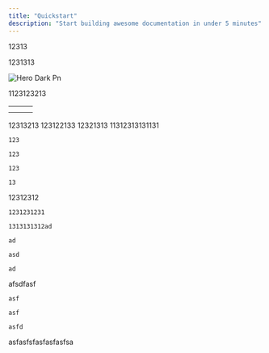 ```yaml
---
title: "Quickstart"
description: "Start building awesome documentation in under 5 minutes"
---
```


12313

<CardGroup cols={2}>
  <Card title="New Card" icon="sparkles" horizontal img="https://guqing.io/avatar">
    1231313
  </Card>
</CardGroup>

![Hero Dark Pn](/images/hero-dark.png)

<Accordion title="New Accordion" description="123123212131231233" defaultOpen="false" iconType="regular">
  1123123213

  | | | |
  | --- | --- | --- |
  | | | |
  | | | |
</Accordion>

<Accordion title="New Accordion" icon="sparkles">
  
</Accordion>

<AccordionGroup>
  <Accordion title="New Accordion" icon="sparkles">
    12313213
  </Accordion>
</AccordionGroup>

<Card title="New Card" icon="sparkles">
  123122133
</Card>

<Accordion title="New Accordion" icon="sparkles">
  
</Accordion>

<CardGroup cols={2}>
  <Card title="New Card" icon="sparkles">
    
  </Card>
</CardGroup>

<Steps>
  <Step title="New Step" icon="snowflake" iconType="regular" stepNumber={2}>
    12321313
  </Step>
  <Step title="New Step">
    11312313131131

    123

    123

    123

    13
  </Step>
  <Step title="New Step">
    12312312

    1231231231

    1313131312ad

    ad

    asd

    ad
  </Step>
  <Step title="New Step">
    afsdfasf

    asf

    asf

    asfd
  </Step>
  <Step title="New Step">
    asfasfsfasfasfasfsa
  </Step>
</Steps>